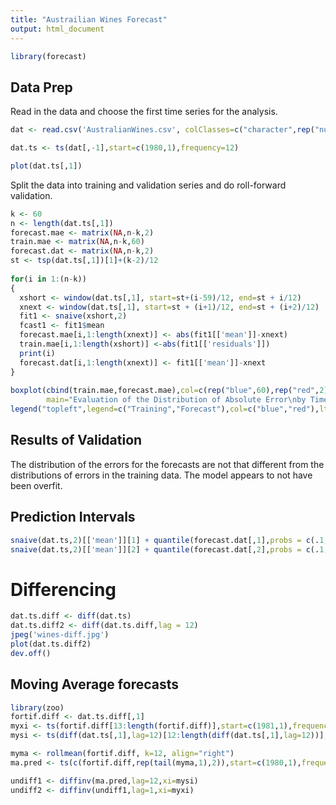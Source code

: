 ```yaml
---
title: "Austrailian Wines Forecast"
output: html_document
---
```


```r
library(forecast)
```


## Data Prep
Read in the data and choose the first time series for the analysis.

```r
dat <- read.csv('AustralianWines.csv', colClasses=c("character",rep("numeric",6)),na.strings="*")

dat.ts <- ts(dat[,-1],start=c(1980,1),frequency=12)

plot(dat.ts[,1])

```

Split the data into training and validation series and do roll-forward validation.
```r
k <- 60 
n <- length(dat.ts[,1])
forecast.mae <- matrix(NA,n-k,2)
train.mae <- matrix(NA,n-k,60)
forecast.dat <- matrix(NA,n-k,2)
st <- tsp(dat.ts[,1])[1]+(k-2)/12
 
for(i in 1:(n-k))
{
  xshort <- window(dat.ts[,1], start=st+(i-59)/12, end=st + i/12)
  xnext <- window(dat.ts[,1], start=st + (i+1)/12, end=st + (i+2)/12)
  fit1 <- snaive(xshort,2)
  fcast1 <- fit1$mean
  forecast.mae[i,1:length(xnext)] <- abs(fit1[['mean']]-xnext)
  train.mae[i,1:length(xshort)] <-abs(fit1[['residuals']])
  print(i)
  forecast.dat[i,1:length(xnext)] <- fit1[['mean']]-xnext
}
 
boxplot(cbind(train.mae,forecast.mae),col=c(rep("blue",60),rep("red",2)),
        main="Evaluation of the Distribution of Absolute Error\nby Time Period", xlab="Time Stamp", ylab="Absolute Error")
legend("topleft",legend=c("Training","Forecast"),col=c("blue","red"),lty=1,lwd=10)
```

## Results of Validation
The distribution of the errors for the forecasts are not that different from the distributions of errors in the training data. The model appears to not have been overfit.

## Prediction Intervals
```r
snaive(dat.ts,2)[['mean']][1] + quantile(forecast.dat[,1],probs = c(.1,.9),na.rm=T)
snaive(dat.ts,2)[['mean']][2] + quantile(forecast.dat[,2],probs = c(.1,.9),na.rm=T)
```

# Differencing
```r
dat.ts.diff <- diff(dat.ts)
dat.ts.diff2 <- diff(dat.ts.diff,lag = 12)
jpeg('wines-diff.jpg')
plot(dat.ts.diff2)
dev.off()
```

## Moving Average forecasts
```r
library(zoo)
fortif.diff <- dat.ts.diff[,1]
myxi <- ts(fortif.diff[13:length(fortif.diff)],start=c(1981,1),frequency=12)
mysi <- ts(diff(dat.ts[,1],lag=12)[12:length(diff(dat.ts[,1],lag=12))],start=c(1981,2),frequency = 12)

myma <- rollmean(fortif.diff, k=12, align="right")
ma.pred <- ts(c(fortif.diff,rep(tail(myma,1),2)),start=c(1980,1),frequency=12)

undiff1 <- diffinv(ma.pred,lag=12,xi=mysi)
undiff2 <- diffinv(undiff1,lag=1,xi=myxi)
```


